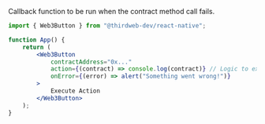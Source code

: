 Callback function to be run when the contract method call fails.

```jsx
import { Web3Button } from "@thirdweb-dev/react-native";

function App() {
	return (
		<Web3Button
			contractAddress="0x..."
			action={(contract) => console.log(contract)} // Logic to execute when clicked
			onError={(error) => alert("Something went wrong!")}
		>
			Execute Action
		</Web3Button>
	);
}
```

